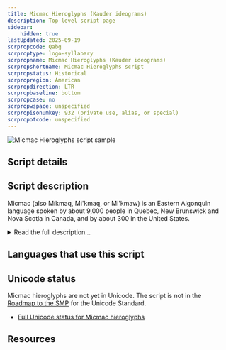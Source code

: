 ```yaml
---
title: Micmac Hieroglyphs (Kauder ideograms)
description: Top-level script page
sidebar:
    hidden: true
lastUpdated: 2025-09-19
scrpropcode: Qabg
scrproptype: logo-syllabary
scrpropname: Micmac Hieroglyphs (Kauder ideograms)
scrpropshortname: Micmac Hieroglyphs script
scrpropstatus: Historical
scrpropregion: American
scrpropdirection: LTR
scrpropbaseline: bottom
scrpropcase: no
scrpropwspace: unspecified
scrpropisonumkey: 932 (private use, alias, or special)
scrpropotcode: unspecified
---
```



![Micmac Hieroglyphs script sample](../images/qabg-sample.png "Christian Kauder, 1866.")

## Script details

<ScriptDetails />

## Script description

Micmac (also Míkmaq, Mi'kmaq, or Mi'kmaw) is an Eastern Algonquin language spoken by about 9,000 people in Quebec, New Brunswick and Nova Scotia in Canada, and by about 300 in the United States.

<details>
<summary>Read the full description...</summary>It is now written almost exclusively in the Latin script, but was previously written using Micmac hieroglyphics, also known as Kauder ideograms.

The hieroglyphs are ideographic symbols, each symbol representing a concept. In the spoken language, multiple concepts (such as subject+verb) can be expressed using a single composite word, for example, 'eyk' meaning 'he is'. In the writing, each concept is represented by a separate symbol, so 'eyk' is written using a symbol meaning 'he' and a symbol representing 'to be'. Similarly, 'eykik', meaning 'they are' is represented using three symbols: the 'he' symbol written twice, followed by the 'to be' symbol.

It is believed that the Micmac use of written motifs as a memory aid long predates the arrival of Jesuit missionaries in Canada in the 1600s. It is not known when the Micmac first began using these symbols, although many of the shapes have traditionally been used to decorate clothing, moccasins, and tobacco pouches. It was not until Father Chrétien le Clercq, a Catholic missionary in Quebec, noticed some children using porcupine quills to engrave unfamiliar symbols into bark, that Micmac writing was brought to the attention of the wider world. In 1677 Fr. le Clercq adapted these marks to form a fully functioning writing system, which he used to transcribe prayers. Although he is generally credited with the systemization of the Micmac writing, his system was not widely adopted by the people. It was not until his successor, Father Maillard, further revised the system that it began to be widely used. Maillard also oversaw the production of the Micmac prayer book, a hieroglyph manuscript which continued to be copied by hand for 100 years. In 1866 Christian Kauder, a European-born priest had the book printed in Vienna. In 1922 the book was reprinted again, and is now a highly prized collector's item. With the exception of these texts, the script was generally written by hand.

There have been some efforts to preserve and revitalize hieroglyphic writing; in the 1980s a series of hieroglyphics workshops was held under the instruction of Wilfred Prosper.

_This script is not currently recognized by [ISO 15924](http://www.unicode.org/iso15924/), but is included in ScriptSource for research purposes. If you have any information on this script, please add the information to the site. Your contributions can be a great help in refining and expanding the ISO 15924 standard._
</details>

## Languages that use this script

<WsList script='Qabg' wsMax='5' />

## Unicode status

Micmac hieroglyphs are not yet in Unicode. The script is not in the [Roadmap to the SMP](http://www.unicode.org/roadmaps/smp/) for the Unicode Standard.

- [Full Unicode status for Micmac hieroglyphs](/scrlang/unicode/qabg-unicode)



## Resources

<ScriptResources detailSummary='seemore' />

